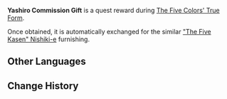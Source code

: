 {{Item Infobox
|id           = 115037
|image        = Item Yashiro Commission Gift.png
|group        = Chests
|rarity       = 4
|description  = A gift from the [[Yashiro Commission]]. It appears to be an exquisitely-made furnishing.
|source1      = [[The Five Colors' True Form]]
}}
'''Yashiro Commission Gift''' is a quest reward during [[The Five Colors' True Form]].

Once obtained, it is automatically exchanged for the similar [["The Five Kasen" Nishiki-e]] furnishing.

==Other Languages==
{{Other Languages|default_hidden = 1
|en      = Yashiro Commission Gift
|zhs     = 社奉行的赠礼
|zhs_rm  = Shè Fèngxíng de Zènglǐ
|zht     = 社奉行的贈禮
|zht_rm  = Shè Fèngxíng de Zènglǐ
|ja      = 社奉行からの贈り物。
|ja_rm   = Sha-bugyou kara no Okurimono.
|ko      = 야시로 봉행의 선물
|ko_rm   = 
|es      = Obsequio de la Comisión Yashiro
|fr      = Cadeau de la Commission culturelle
|ru      = Подарок комиссии Ясиро
|th      = ของขวัญจากสำนัก Yashiro
|th_rm   = 
|vi      = Món Quà Của Hiệp Hội Yashiro
|de      = Geschenk der Yashiro-Verwaltung
|id      = Hadiah Yashiro Commission
|pt      = Presente da Comissão Yashiro
}}

==Change History==
{{Change History|2.6}}